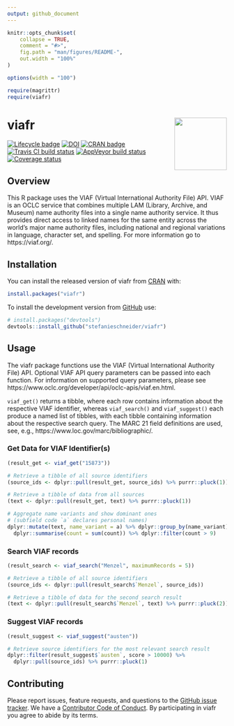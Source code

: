 ```yaml
---
output: github_document
---
```


<!-- README.md is generated from README.Rmd. Please edit that file -->

```r
knitr::opts_chunk$set(
	collapse = TRUE,
	comment = "#>",
	fig.path = "man/figures/README-",
	out.width = "100%"
)

options(width = "100")

require(magrittr)
require(viafr)
```

# viafr <img src="man/figures/logo.png" align="right" width="120" />

[![Lifecycle badge](https://img.shields.io/badge/lifecycle-maturing-blue.svg)](https://lifecycle.r-lib.org/articles/stages.html#maturing)
[![DOI](https://zenodo.org/badge/DOI/10.5281/zenodo.3265046.svg)](https://doi.org/10.5281/zenodo.3265046)
[![CRAN badge](http://www.r-pkg.org/badges/version/viafr)](https://cran.r-project.org/package=viafr)
[![Travis CI build status](https://travis-ci.org/stefanieschneider/viafr.svg?branch=master)](https://travis-ci.org/stefanieschneider/viafr)
[![AppVeyor build status](https://ci.appveyor.com/api/projects/status/github/stefanieschneider/viafr?branch=master&svg=true)](https://ci.appveyor.com/project/stefanieschneider/viafr)
[![Coverage status](https://codecov.io/github/stefanieschneider/viafr/coverage.svg?branch=master)](https://codecov.io/github/stefanieschneider/viafr?branch=master)

## Overview

This R package uses the VIAF (Virtual International Authority File) API. VIAF is an OCLC service that combines multiple LAM (Library, Archive, and Museum) name authority files into a single name authority service. It thus provides direct access to linked names for the same entity across the world's major name authority files, including national and regional variations in language, character set, and spelling. For more information go to https://viaf.org/.

## Installation

You can install the released version of viafr from [CRAN](https://CRAN.R-project.org) with:

``` r
install.packages("viafr")
```

To install the development version from [GitHub](https://github.com/stefanieschneider/viafr) use:

``` r
# install.packages("devtools")
devtools::install_github("stefanieschneider/viafr")
```

## Usage

The viafr package functions use the VIAF (Virtual International Authority File) API. Optional VIAF API query parameters can be passed into each function. For information on supported query parameters, please see https://www.oclc.org/developer/api/oclc-apis/viaf.en.html.

`viaf_get()` returns a tibble, where each row contains information about the respective VIAF identifier, whereas `viaf_search()` and `viaf_suggest()` each produce a named list of tibbles, with each tibble containing information about the respective search query. The MARC 21 field definitions are used, see, e.g., https://www.loc.gov/marc/bibliographic/.

### Get Data for VIAF Identifier(s)

```r
(result_get <- viaf_get("15873"))

# Retrieve a tibble of all source identifiers
(source_ids <- dplyr::pull(result_get, source_ids) %>% purrr::pluck(1))

# Retrieve a tibble of data from all sources
(text <- dplyr::pull(result_get, text) %>% purrr::pluck(1))

# Aggregate name variants and show dominant ones 
# (subfield code `a` declares personal names)
dplyr::mutate(text, name_variant = a) %>% dplyr::group_by(name_variant) %>% 
  dplyr::summarise(count = sum(count)) %>% dplyr::filter(count > 9)
```

### Search VIAF records

```r
(result_search <- viaf_search("Menzel", maximumRecords = 5))

# Retrieve a tibble of all source identifiers
(source_ids <- dplyr::pull(result_search$`Menzel`, source_ids))

# Retrieve a tibble of data for the second search result
(text <- dplyr::pull(result_search$`Menzel`, text) %>% purrr::pluck(2))
```

### Suggest VIAF records

```r
(result_suggest <- viaf_suggest("austen"))

# Retrieve source identifiers for the most relevant search result
dplyr::filter(result_suggest$`austen`, score > 10000) %>%
  dplyr::pull(source_ids) %>% purrr::pluck(1)
```

## Contributing

Please report issues, feature requests, and questions to the [GitHub issue tracker](https://github.com/stefanieschneider/viafr/issues). We have a [Contributor Code of Conduct](https://github.com/stefanieschneider/viafr/blob/master/CODE_OF_CONDUCT.md). By participating in viafr you agree to abide by its terms.
